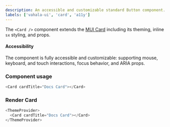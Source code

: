 ```yaml
---
description: An accessible and customizable standard Button component.
labels: ['vahala-ui', 'card', 'a11y']
---
```



The `<Card />` component extends the [MUI Card](https://mui.com/material-ui/react-Card) including its theming, inline `sx` styling, and props.

#### Accessibility

The component is fully accessible and customizable: supporting mouse, keyboard, and touch interactions, focus behavior, and ARIA props.

### Component usage

```js
<Card cardTitle="Docs Card"></Card>
```

### Render Card

```js live
<ThemeProvider>
  <Card cardTitle="Docs Card"></Card>
</ThemeProvider>
```
